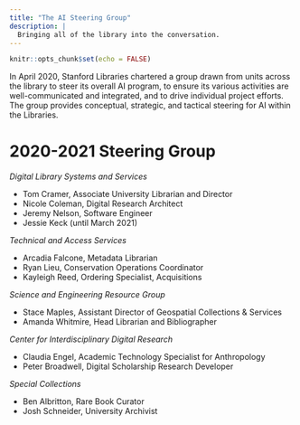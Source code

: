 ```yaml
---
title: "The AI Steering Group"
description: |
  Bringing all of the library into the conversation.
---
```


```r
knitr::opts_chunk$set(echo = FALSE)
```
In April 2020, Stanford Libraries chartered a group drawn from units across the library to steer its overall AI program, to ensure its various activities are well-communicated and integrated, and to drive individual project efforts. The group provides conceptual, strategic, and tactical steering for AI within the Libraries. 

# 2020-2021 Steering Group

*Digital Library Systems and Services*

- Tom Cramer, Associate University Librarian and Director
- Nicole Coleman, Digital Research Architect
- Jeremy Nelson, Software Engineer
- Jessie Keck (until March 2021)

*Technical and Access Services*

- Arcadia Falcone, Metadata Librarian
- Ryan Lieu, Conservation Operations Coordinator
- Kayleigh Reed, Ordering Specialist, Acquisitions

*Science and Engineering Resource Group*

- Stace Maples, Assistant Director of Geospatial Collections & Services
- Amanda Whitmire, Head Librarian and Bibliographer

*Center for Interdisciplinary Digital Research*

- Claudia Engel, Academic Technology Specialist for Anthropology
- Peter Broadwell, Digital Scholarship Research Developer

*Special Collections*

- Ben Albritton, Rare Book Curator
- Josh Schneider, University Archivist


